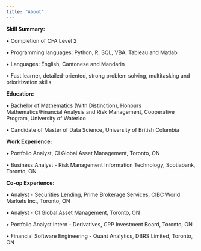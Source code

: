 ```yaml
---
title: "About"
---
```


**Skill Summary:**

• Completion of CFA Level 2

• Programming languages: Python, R, SQL, VBA, Tableau and Matlab

• Languages: English, Cantonese and Mandarin

• Fast learner, detailed-oriented, strong problem solving, multitasking and prioritization skills

**Education:**

• Bachelor of Mathematics (With Distinction), Honours Mathematics/Financial Analysis and Risk Management, Cooperative Program, University of Waterloo

• Candidate of Master of Data Science, University of British Columbia

**Work Experience:**

• Portfolio Analyst, CI Global Asset Management, Toronto, ON

• Business Analyst - Risk Management Information Technology, Scotiabank, Toronto, ON

**Co-op Experience:**

• Analyst - Securities Lending, Prime Brokerage Services, CIBC World Markets Inc., Toronto, ON

• Analyst - CI Global Asset Management, Toronto, ON

• Portfolio Analyst Intern - Derivatives, CPP Investment Board, Toronto, ON

• Financial Software Engineering - Quant Analytics, DBRS Limited, Toronto, ON

